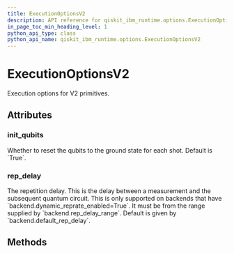 ```yaml
---
title: ExecutionOptionsV2
description: API reference for qiskit_ibm_runtime.options.ExecutionOptionsV2
in_page_toc_min_heading_level: 1
python_api_type: class
python_api_name: qiskit_ibm_runtime.options.ExecutionOptionsV2
---
```


# ExecutionOptionsV2

<Class id="qiskit_ibm_runtime.options.ExecutionOptionsV2" isDedicatedPage={true} github="https://github.com/Qiskit/qiskit-ibm-runtime/tree/stable/0.26/qiskit_ibm_runtime/options/execution_options.py#L20-L34" signature="ExecutionOptionsV2(*args, **kwargs)" modifiers="class">
  Execution options for V2 primitives.

  ## Attributes

  ### init\_qubits

  <Attribute id="qiskit_ibm_runtime.options.ExecutionOptionsV2.init_qubits" attributeTypeHint="UnsetType | bool" attributeValue="Unset">
    Whether to reset the qubits to the ground state for each shot. Default is `True`.
  </Attribute>

  ### rep\_delay

  <Attribute id="qiskit_ibm_runtime.options.ExecutionOptionsV2.rep_delay" attributeTypeHint="UnsetType | float" attributeValue="Unset">
    The repetition delay. This is the delay between a measurement and the subsequent quantum circuit. This is only supported on backends that have `backend.dynamic_reprate_enabled=True`. It must be from the range supplied by `backend.rep_delay_range`. Default is given by `backend.default_rep_delay`.
  </Attribute>

  ## Methods
</Class>

